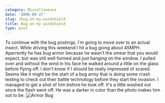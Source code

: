 ```yaml
---
category: Miscellaneous
date: '2006-09-27'
slug: /bug-on-my-windshield
title: Bug on my windshield
type: post
---
```



To continue with the bug postings, I'm going to move over to an
actual insect. While driving this weekend I hit a bug going about
45MPH. Aparrently he has bug armor because he wasn't the smear that
you would expect, but was still well formed and just hanging on the
window. I pulled over and without the wind in his face he walked
around a little on the glass before flying off. I don't know if I
should be really impressed of scared. Seems like it might be the
start of a bug army that is doing some crash testing to check out
their battle technology before they start the invasion. I managed
to get a shot of him before he took off. It's a little washed out
since the flash went off. He was a darker in color than the photo
makes him out to be.
![Armor Bug](http://www.alanwsmith.com/blog/wp-content/uploads/20060923-105004-01.jpg "Armor Bug")